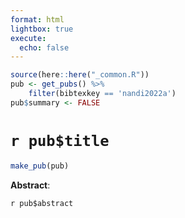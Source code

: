 ```yaml
---
format: html
lightbox: true
execute:
  echo: false
---
```


```r
source(here::here("_common.R"))
pub <- get_pubs() %>% 
    filter(bibtexkey == 'nandi2022a')
pub$summary <- FALSE
```

# `r pub$title` 

```r
make_pub(pub)
```

**Abstract**:

`r pub$abstract`


